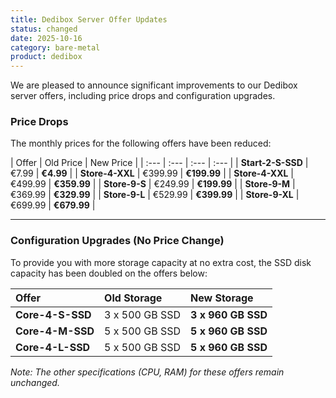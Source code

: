 ```yaml
---
title: Dedibox Server Offer Updates
status: changed
date: 2025-10-16
category: bare-metal
product: dedibox
---
```


We are pleased to announce significant improvements to our Dedibox server offers, including price drops and configuration upgrades.

### Price Drops

The monthly prices for the following offers have been reduced:

| Offer | Old Price | New Price |
| :--- | :--- | :--- | :--- |
| **Start-2-S-SSD** | €7.99 | **€4.99** |
| **Store-4-XXL** | €399.99 | **€199.99** |
| **Store-4-XXL** | €499.99 | **€359.99** |
| **Store-9-S** | €249.99 | **€199.99** |
| **Store-9-M** | €369.99 | **€329.99** |
| **Store-9-L** | €529.99 | **€399.99** |
| **Store-9-XL** | €699.99 | **€679.99** |

***

### Configuration Upgrades (No Price Change)

To provide you with more storage capacity at no extra cost, the SSD disk capacity has been doubled on the offers below:

| Offer | Old Storage | New Storage |
| :--- | :--- | :--- |
| **Core-4-S-SSD** | 3 x 500 GB SSD | **3 x 960 GB SSD** |
| **Core-4-M-SSD** | 5 x 500 GB SSD | **5 x 960 GB SSD** |
| **Core-4-L-SSD** | 5 x 500 GB SSD | **5 x 960 GB SSD** |

*Note: The other specifications (CPU, RAM) for these offers remain unchanged.*

